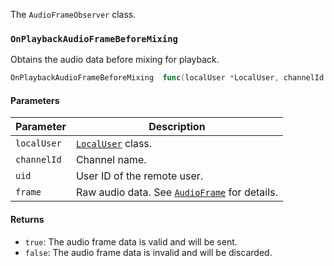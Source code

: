 The `AudioFrameObserver` class.

### `OnPlaybackAudioFrameBeforeMixing`

Obtains the audio data before mixing for playback.

```go
OnPlaybackAudioFrameBeforeMixing  func(localUser *LocalUser, channelId string, uid string, frame *AudioFrame) bool
```

#### Parameters

| Parameter        | Description                                                                 |
|------------------|-----------------------------------------------------------------------------|
| `localUser`      | [`LocalUser`](./localuser) class.                                           |
| `channelId`      | Channel name.                                                               |
| `uid`            | User ID of the remote user.                                                 |
| `frame`          | Raw audio data. See [`AudioFrame`](./apidatatype#audioframe) for details.   |

#### Returns

- `true`: The audio frame data is valid and will be sent.
- `false`: The audio frame data is invalid and will be discarded.